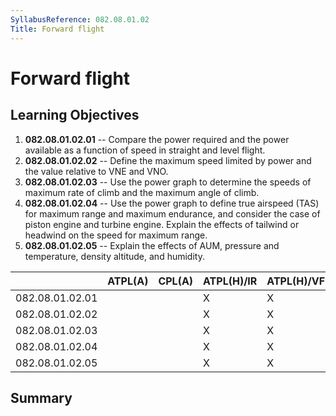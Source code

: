 ```yaml
---
SyllabusReference: 082.08.01.02
Title: Forward flight
---
```


# Forward flight

## Learning Objectives

1.  **082.08.01.02.01** -- Compare the power required and the power available as
    a function of speed in straight and level flight.
2.  **082.08.01.02.02** -- Define the maximum speed limited by power and the
    value relative to VNE and VNO.
3.  **082.08.01.02.03** -- Use the power graph to determine the speeds of
    maximum rate of climb and the maximum angle of climb.
4.  **082.08.01.02.04** -- Use the power graph to define true airspeed (TAS) for
    maximum range and maximum endurance, and consider the case of piston engine
    and turbine engine. Explain the effects of tailwind or headwind on the speed
    for maximum range.
5.  **082.08.01.02.05** -- Explain the effects of AUM, pressure and temperature,
    density altitude, and humidity.

|                 | ATPL(A) | CPL(A) | ATPL(H)/IR | ATPL(H)/VFR | CPL(H) | IR  | CBIR(A) |
| --------------- | ------- | ------ | ---------- | ----------- | ------ | --- | ------- |
| 082.08.01.02.01 |         |        | X          | X           | X      |     |         |
| 082.08.01.02.02 |         |        | X          | X           | X      |     |         |
| 082.08.01.02.03 |         |        | X          | X           | X      |     |         |
| 082.08.01.02.04 |         |        | X          | X           | X      |     |         |
| 082.08.01.02.05 |         |        | X          | X           | X      |     |         |

## Summary
